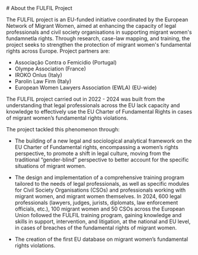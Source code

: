 
<Project>
# About the FULFIL Project

The FULFIL project is an EU-funded initiative coordinated by the European Network of Migrant Women, aimed at enhancing the capacity of legal professionals and civil society organisations in supporting migrant women's fundamnetla rights. Through research, case-law mapping, and training, the project seeks to strengthen the protection of migrant women's fundamental rights across Europe. Project partners are:

- Associação Contra o Femicidio (Portugal)
- Olympe Association (France)
- IROKO Onlus (Italy)
- Parolin Law Firm (Italy)
- European Women Lawyers Association (EWLA) (EU-wide)

The FULFIL project carried out in 2022 - 2024 was built from the understanding that legal professionals across the EU lack capacity and knowledge to effectively use the EU Charter of Fundamental Rights in cases of migrant women’s fundamental rights violations.

The project tackled this phenomenon through:

- The building of a new legal and sociological analytical framework on the EU Charter of Fundamental rights, encompassing a women’s rights perspective, to promote a shift in legal culture, moving from the traditional “gender-blind” perspective to better account for the specific situations of migrant women.

- The design and implementation of a comprehensive training program tailored to the needs of legal professionals, as well as specific modules for Civil Society Organisations (CSOs) and professionals working with migrant women, and migrant women themselves. In 2024, 600 legal professionals (lawyers, judges, jurists, diplomats, law enforcement officials, etc.), 100 migrant women and 50 CSOs across the European Union followed the FULFIL training program, gaining knowledge and skills in support, intervention, and litigation, at the national and EU level, in cases of breaches of the fundamental rights of migrant women.

- The creation of the first EU database on migrant women’s fundamental rights violations.

</Project>
